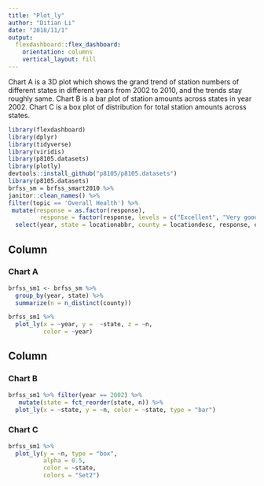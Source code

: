 ```yaml
---
title: "Plot_ly"
author: "Ditian Li"
date: "2018/11/1"
output: 
  flexdashboard::flex_dashboard:
    orientation: columns
    vertical_layout: fill
---
```

Chart A is a 3D plot which shows the grand trend of station numbers of different states in different years from 2002 to 2010, and the trends stay roughly same.
Chart B is a bar plot of station amounts across states in year 2002.
Chart C is a box plot of distribution for total station amounts across states.

```r
library(flexdashboard)
library(dplyr)
library(tidyverse)
library(viridis)
library(p8105.datasets)
library(plotly)
devtools::install_github("p8105/p8105.datasets")
library(p8105.datasets)
brfss_sm = brfss_smart2010 %>%
janitor::clean_names() %>%
filter(topic == 'Overall Health') %>%
 mutate(response = as.factor(response),
         response = factor(response, levels = c("Excellent", "Very good", "Good", "Fair", "Poor"))) %>% 
  select(year, state = locationabbr, county = locationdesc, response, everything()) 
```

Column {data-width=650}
-----------------------------------------------------------------------

### Chart A

```r
brfss_sm1 <- brfss_sm %>% 
  group_by(year, state) %>% 
  summarize(n = n_distinct(county)) 

brfss_sm1 %>% 
  plot_ly(x = ~year, y =  ~state, z = ~n,
          color = ~year)
```

Column {data-width=350}
-----------------------------------------------------------------------

### Chart B

```r
brfss_sm1 %>% filter(year == 2002) %>%   
   mutate(state = fct_reorder(state, n)) %>% 
  plot_ly(x = ~state, y = ~n, color = ~state, type = "bar")
```

### Chart C

```r
brfss_sm1 %>% 
  plot_ly(y = ~n, type = "box",
          alpha = 0.5, 
          color = ~state,
          colors = "Set2")
```